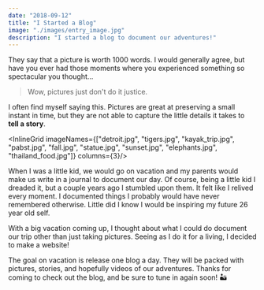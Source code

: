 ```yaml
---
date: "2018-09-12"
title: "I Started a Blog"
image: "./images/entry_image.jpg"
description: "I started a blog to document our adventures!"
---
```



They say that a picture is worth 1000 words. I would generally agree,
but have you ever had those moments where you experienced something so spectacular you thought...

> Wow, pictures just don't do it justice.

I often find myself saying this. Pictures are great at preserving a small instant
in time, but they are not able to capture the little details it takes to __tell a story__.

<InlineGrid imageNames={["detroit.jpg", "tigers.jpg", "kayak_trip.jpg", "pabst.jpg", "fall.jpg", "statue.jpg", "sunset.jpg", "elephants.jpg", "thailand_food.jpg"]} columns={3}/>

When I was a little kid, we would go on vacation and my parents would make us write
in a journal to document our day. Of course, being a little kid I dreaded it, but a couple
years ago I stumbled upon them. It felt like I relived every moment. I documented things
I probably would have never remembered otherwise. Little did I know I would be inspiring my future 26 year old self.

<InlineImage imageName="journal.jpg"/>

With a big vacation coming up, I thought about what I could do document our trip other than just taking pictures.
Seeing as I do it for a living, I decided to make a website!

The goal on vacation is release one blog a day.
They will be packed with pictures, stories, and hopefully videos of our adventures.
 Thanks for coming to check out the blog, and be sure to tune in again soon! 🏜️